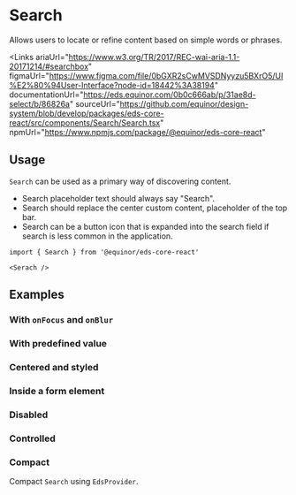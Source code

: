 
# Search

Allows users to locate or refine content based on simple words or phrases.

<Links
    ariaUrl="https://www.w3.org/TR/2017/REC-wai-aria-1.1-20171214/#searchbox"
    figmaUrl="https://www.figma.com/file/0bGXR2sCwMVSDNyyzu5BXrO5/UI%E2%80%94User-Interface?node-id=18442%3A38194"
    documentationUrl="https://eds.equinor.com/0b0c666ab/p/31ae8d-select/b/86826a"
    sourceUrl="https://github.com/equinor/design-system/blob/develop/packages/eds-core-react/src/components/Search/Search.tsx"
    npmUrl="https://www.npmjs.com/package/@equinor/eds-core-react"
></Links>

<Story id="inputs-search--introduction" />
<PropsTable />

## Usage

`Search` can be used as a primary way of discovering content.

<ul>
    <li>Search placeholder text should always say "Search".</li>
    <li>Search should replace the center custom content, placeholder of the top bar.</li>
    <li>Search can be a button icon that is expanded into the search field if search is less common in the application.</li>
</ul>

```tsx
import { Search } from '@equinor/eds-core-react'

<Serach />
```

## Examples

### With `onFocus` and `onBlur`

<Story id="inputs-search--with-on-focus-and-blur" />

### With predefined value

<Story id="inputs-search--with-predefined-value" />

### Centered and styled

<Story id="inputs-search--centered-and-styled" />

### Inside a form element

<Story id="inputs-search--inside-a-form" />

### Disabled

<Story id="inputs-search--disabled" />

### Controlled

<Story id="inputs-search--controlled" />

### Compact

Compact `Search` using `EdsProvider`.

<Story id="inputs-search--compact" />
